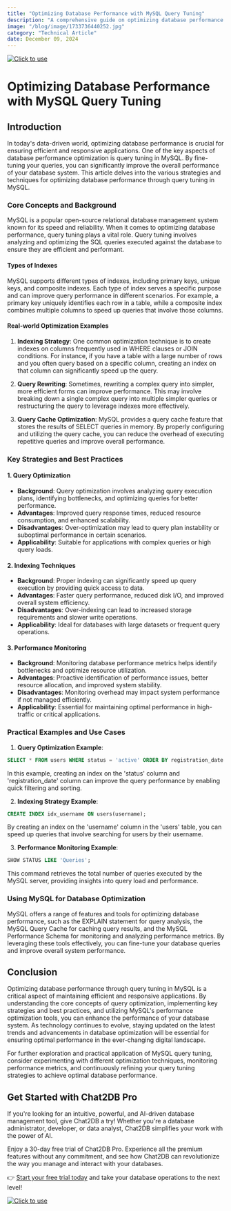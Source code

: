 ```yaml
---
title: "Optimizing Database Performance with MySQL Query Tuning"
description: "A comprehensive guide on optimizing database performance through query tuning in MySQL."
image: "/blog/image/1733736440252.jpg"
category: "Technical Article"
date: December 09, 2024
---
```

[![Click to use](/image/blog/bg/chat2db1.png)](https://app.chat2db.ai/)
# Optimizing Database Performance with MySQL Query Tuning


<Authors date="December 09, 2024">
  <Author name="Aiden Stone" link="https://chat2db.ai" />
</Authors>

## Introduction

In today's data-driven world, optimizing database performance is crucial for ensuring efficient and responsive applications. One of the key aspects of database performance optimization is query tuning in MySQL. By fine-tuning your queries, you can significantly improve the overall performance of your database system. This article delves into the various strategies and techniques for optimizing database performance through query tuning in MySQL.

### Core Concepts and Background

MySQL is a popular open-source relational database management system known for its speed and reliability. When it comes to optimizing database performance, query tuning plays a vital role. Query tuning involves analyzing and optimizing the SQL queries executed against the database to ensure they are efficient and performant.

#### Types of Indexes

MySQL supports different types of indexes, including primary keys, unique keys, and composite indexes. Each type of index serves a specific purpose and can improve query performance in different scenarios. For example, a primary key uniquely identifies each row in a table, while a composite index combines multiple columns to speed up queries that involve those columns.

#### Real-world Optimization Examples

1. **Indexing Strategy**: One common optimization technique is to create indexes on columns frequently used in WHERE clauses or JOIN conditions. For instance, if you have a table with a large number of rows and you often query based on a specific column, creating an index on that column can significantly speed up the query.

2. **Query Rewriting**: Sometimes, rewriting a complex query into simpler, more efficient forms can improve performance. This may involve breaking down a single complex query into multiple simpler queries or restructuring the query to leverage indexes more effectively.

3. **Query Cache Optimization**: MySQL provides a query cache feature that stores the results of SELECT queries in memory. By properly configuring and utilizing the query cache, you can reduce the overhead of executing repetitive queries and improve overall performance.

### Key Strategies and Best Practices

#### 1. Query Optimization

- **Background**: Query optimization involves analyzing query execution plans, identifying bottlenecks, and optimizing queries for better performance.
- **Advantages**: Improved query response times, reduced resource consumption, and enhanced scalability.
- **Disadvantages**: Over-optimization may lead to query plan instability or suboptimal performance in certain scenarios.
- **Applicability**: Suitable for applications with complex queries or high query loads.

#### 2. Indexing Techniques

- **Background**: Proper indexing can significantly speed up query execution by providing quick access to data.
- **Advantages**: Faster query performance, reduced disk I/O, and improved overall system efficiency.
- **Disadvantages**: Over-indexing can lead to increased storage requirements and slower write operations.
- **Applicability**: Ideal for databases with large datasets or frequent query operations.

#### 3. Performance Monitoring

- **Background**: Monitoring database performance metrics helps identify bottlenecks and optimize resource utilization.
- **Advantages**: Proactive identification of performance issues, better resource allocation, and improved system stability.
- **Disadvantages**: Monitoring overhead may impact system performance if not managed efficiently.
- **Applicability**: Essential for maintaining optimal performance in high-traffic or critical applications.

### Practical Examples and Use Cases

1. **Query Optimization Example**:

```sql
SELECT * FROM users WHERE status = 'active' ORDER BY registration_date DESC LIMIT 10;
```

In this example, creating an index on the 'status' column and 'registration_date' column can improve the query performance by enabling quick filtering and sorting.

2. **Indexing Strategy Example**:

```sql
CREATE INDEX idx_username ON users(username);
```

By creating an index on the 'username' column in the 'users' table, you can speed up queries that involve searching for users by their username.

3. **Performance Monitoring Example**:

```sql
SHOW STATUS LIKE 'Queries';
```

This command retrieves the total number of queries executed by the MySQL server, providing insights into query load and performance.

### Using MySQL for Database Optimization

MySQL offers a range of features and tools for optimizing database performance, such as the EXPLAIN statement for query analysis, the MySQL Query Cache for caching query results, and the MySQL Performance Schema for monitoring and analyzing performance metrics. By leveraging these tools effectively, you can fine-tune your database queries and improve overall system performance.

## Conclusion

Optimizing database performance through query tuning in MySQL is a critical aspect of maintaining efficient and responsive applications. By understanding the core concepts of query optimization, implementing key strategies and best practices, and utilizing MySQL's performance optimization tools, you can enhance the performance of your database system. As technology continues to evolve, staying updated on the latest trends and advancements in database optimization will be essential for ensuring optimal performance in the ever-changing digital landscape.

For further exploration and practical application of MySQL query tuning, consider experimenting with different optimization techniques, monitoring performance metrics, and continuously refining your query tuning strategies to achieve optimal database performance.

## Get Started with Chat2DB Pro

If you're looking for an intuitive, powerful, and AI-driven database management tool, give Chat2DB a try! Whether you're a database administrator, developer, or data analyst, Chat2DB simplifies your work with the power of AI.

Enjoy a 30-day free trial of Chat2DB Pro. Experience all the premium features without any commitment, and see how Chat2DB can revolutionize the way you manage and interact with your databases.

👉 [Start your free trial today](https://app.chat2db.ai/) and take your database operations to the next level!

[![Click to use](/image/blog/bg/chat2db.jpg)](https://app.chat2db.ai/)